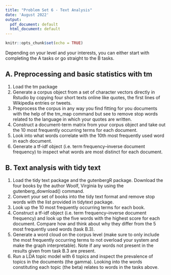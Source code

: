 ```yaml
---
title: "Problem Set 6 - Text Analysis"
date: 'August 2022'
output:
  pdf_document: default
  html_document: default
---
```


```r
knitr::opts_chunk$set(echo = TRUE)
```

Depending on your level and your interests, you can either start with completing the A tasks or go straight to the B tasks.

## A. Preprocessing and basic statistics with tm
1. Load the tm package
2. Generate a corpus object from a set of character vectors directly in Rstudio by copying four short texts online like quotes, the first lines of Wikipedia entries or tweets.
3. Preprocess the corpus in any way you find fitting for you documents with the help of the tm_map command but see to remove stop words related to the language in which your quotes are written.
4. Construct a document-term matrix from your corpus object and take out the 10 most frequently occurring terms for each document.
5. Look into what words correlate with the 10th most frequently used word in each document.
6. Generate a tf-idf object (i.e. term frequency–inverse document frequency) to inspect what words are most distinct for each document.

## B. Text analysis with tidy text
1. Load the tidy text package and the gutenbergR package. Download the four books by the author Woolf, Virginia by using the gutenberg_download() command.
2. Convert your set of books into the tidy text format and remove stop words with the list provided in tidytext package.
3. Look up the 10 most frequently occurring terms for each book.
4. Construct a tf-idf object (i.e. term frequency–inverse document frequency) and look up the five words with the highest score for each document. Compare how and think about why they differ from the 5 most frequently used words (task B.3).
5. Generate a word cloud on the corpus level (make sure to only include the most frequently occurring terms to not overload your system and make the graph interpretable). Note if any words not present in the results given from task B.3 are present.
6. Run a LDA topic model with 6 topics and inspect the prevalence of topics in the documents (the gamma). Looking into the words constituting each topic (the beta) relates to words in the tasks above.